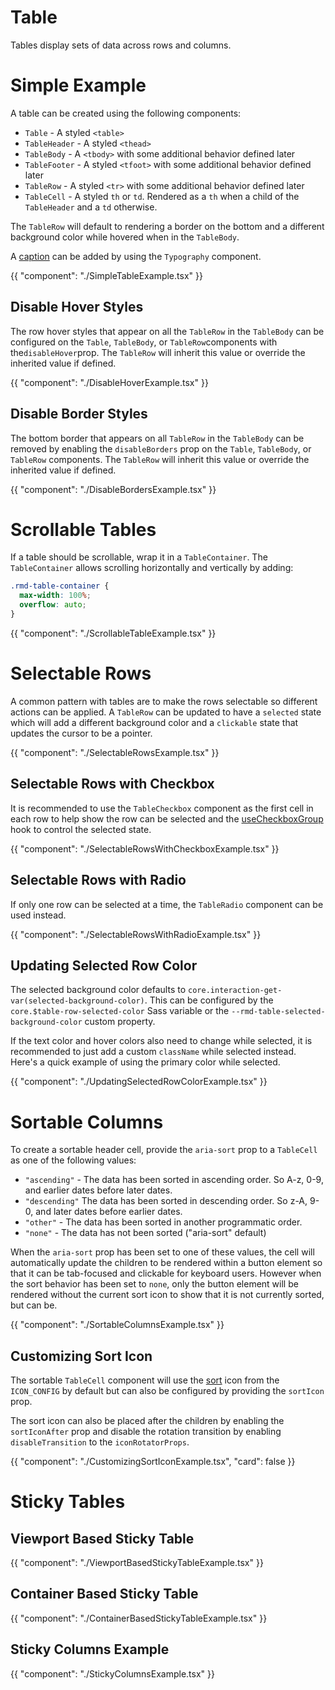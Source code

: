 # Table

Tables display sets of data across rows and columns.

# Simple Example

A table can be created using the following components:

- `Table` - A styled `<table>`
- `TableHeader` - A styled `<thead>`
- `TableBody` - A `<tbody>` with some additional behavior defined later
- `TableFooter` - A styled `<tfoot>` with some additional behavior defined later
- `TableRow` - A styled `<tr>` with some additional behavior defined later
- `TableCell` - A styled `th` or `td`. Rendered as a `th` when a child of the
  `TableHeader` and a `td` otherwise.

The `TableRow` will default to rendering a border on the bottom and a different
background color while hovered when in the `TableBody`.

A [caption](https://developer.mozilla.org/en-US/docs/Web/HTML/Element/caption)
can be added by using the `Typography` component.

{{ "component": "./SimpleTableExample.tsx" }}

## Disable Hover Styles

The row hover styles that appear on all the `TableRow` in the `TableBody` can be
configured on the `Table`, `TableBody`, or `TableRow`components with
the`disableHover`prop. The `TableRow` will inherit this value or override the
inherited value if defined.

{{ "component": "./DisableHoverExample.tsx" }}

## Disable Border Styles

The bottom border that appears on all `TableRow` in the `TableBody` can be
removed by enabling the `disableBorders` prop on the `Table`, `TableBody`, or
`TableRow` components. The `TableRow` will inherit this value or override the
inherited value if defined.

{{ "component": "./DisableBordersExample.tsx" }}

# Scrollable Tables

If a table should be scrollable, wrap it in a `TableContainer`. The
`TableContainer` allows scrolling horizontally and vertically by adding:

```css
.rmd-table-container {
  max-width: 100%;
  overflow: auto;
}
```

{{ "component": "./ScrollableTableExample.tsx" }}

# Selectable Rows

A common pattern with tables are to make the rows selectable so different
actions can be applied. A `TableRow` can be updated to have a `selected` state
which will add a different background color and a `clickable` state that updates
the cursor to be a pointer.

{{ "component": "./SelectableRowsExample.tsx" }}

## Selectable Rows with Checkbox

It is recommended to use the `TableCheckbox` component as the first cell in each
row to help show the row can be selected and the
[useCheckboxGroup](/hooks/use-checkbox-group) hook to control the selected
state.

{{ "component": "./SelectableRowsWithCheckboxExample.tsx" }}

## Selectable Rows with Radio

If only one row can be selected at a time, the `TableRadio` component can be
used instead.

{{ "component": "./SelectableRowsWithRadioExample.tsx" }}

## Updating Selected Row Color

The selected background color defaults to
`core.interaction-get-var(selected-background-color)`. This can be configured by
the `core.$table-row-selected-color` Sass variable or the
`--rmd-table-selected-background-color` custom property.

If the text color and hover colors also need to change while selected, it is
recommended to just add a custom `className` while selected instead. Here's a
quick example of using the primary color while selected.

{{ "component": "./UpdatingSelectedRowColorExample.tsx" }}

# Sortable Columns

To create a sortable header cell, provide the `aria-sort` prop to a `TableCell`
as one of the following values:

- `"ascending"` - The data has been sorted in ascending order. So A-z, 0-9, and
  earlier dates before later dates.
- `"descending"` The data has been sorted in descending order. So z-A, 9-0, and
  later dates before earlier dates.
- `"other"` - The data has been sorted in another programmatic order.
- `"none"` - The data has not been sorted ("aria-sort" default)

When the `aria-sort` prop has been set to one of these values, the cell will
automatically update the children to be rendered within a button element so that
it can be tab-focused and clickable for keyboard users. However when the sort
behavior has been set to `none`, only the button element will be rendered
without the current sort icon to show that it is not currently sorted, but can
be.

{{ "component": "./SortableColumnsExample.tsx" }}

## Customizing Sort Icon

The sortable `TableCell` component will use the
[sort](/customization/icon-config#sort) icon from the `ICON_CONFIG` by default
but can also be configured by providing the `sortIcon` prop.

The sort icon can also be placed after the children by enabling the
`sortIconAfter` prop and disable the rotation transition by enabling
`disableTransition` to the `iconRotatorProps`.

{{ "component": "./CustomizingSortIconExample.tsx", "card": false }}

# Sticky Tables

## Viewport Based Sticky Table

{{ "component": "./ViewportBasedStickyTableExample.tsx" }}

## Container Based Sticky Table

{{ "component": "./ContainerBasedStickyTableExample.tsx" }}

## Sticky Columns Example

{{ "component": "./StickyColumnsExample.tsx" }}
